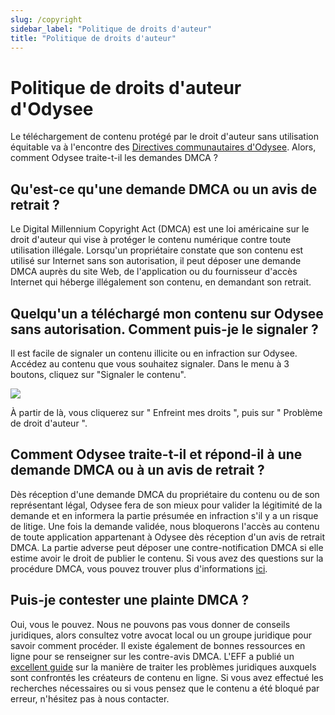 ---
slug: /copyright
sidebar_label: "Politique de droits d'auteur"
title: "Politique de droits d'auteur"
---

# Politique de droits d'auteur d'Odysee

Le téléchargement de contenu protégé par le droit d'auteur sans utilisation équitable va à l'encontre des [Directives communautaires d'Odysee](https://help.odysee.tv/communityguidelines). Alors, comment Odysee traite-t-il les demandes DMCA ?

## Qu'est-ce qu'une demande DMCA ou un avis de retrait ?
Le Digital Millennium Copyright Act (DMCA) est une loi américaine sur le droit d'auteur qui vise à protéger le contenu numérique contre toute utilisation illégale. Lorsqu'un propriétaire constate que son contenu est utilisé sur Internet sans son autorisation, il peut déposer une demande DMCA auprès du site Web, de l'application ou du fournisseur d'accès Internet qui héberge illégalement son contenu, en demandant son retrait.

## Quelqu'un a téléchargé mon contenu sur Odysee sans autorisation. Comment puis-je le signaler ?
Il est facile de signaler un contenu illicite ou en infraction sur Odysee. Accédez au contenu que vous souhaitez signaler. Dans le menu à 3 boutons, cliquez sur "Signaler le contenu".

<Image src="/img/fr/DMCA.png" />

À partir de là, vous cliquerez sur " Enfreint mes droits ", puis sur " Problème de droit d'auteur ".

## Comment Odysee traite-t-il et répond-il à une demande DMCA ou à un avis de retrait ?
Dès réception d'une demande DMCA du propriétaire du contenu ou de son représentant légal, Odysee fera de son mieux pour valider la légitimité de la demande et en informera la partie présumée en infraction s'il y a un risque de litige. Une fois la demande validée, nous bloquerons l'accès au contenu de toute application appartenant à Odysee dès réception d'un avis de retrait DMCA. La partie adverse peut déposer une contre-notification DMCA si elle estime avoir le droit de publier le contenu. Si vous avez des questions sur la procédure DMCA, vous pouvez trouver plus d'informations [ici](https://www.dmca.com/faq/What-is-a-DMCA-Takedown?_ga=2.159224446.539423696.1634061780-1382771933.1616852399).

## Puis-je contester une plainte DMCA ?
Oui, vous le pouvez. Nous ne pouvons pas vous donner de conseils juridiques, alors consultez votre avocat local ou un groupe juridique pour savoir comment procéder. Il existe également de bonnes ressources en ligne pour se renseigner sur les contre-avis DMCA. L'EFF a publié un [excellent guide](https://www.eff.org/issues/intellectual-property/guide-to-youtube-removals?_ga=2.164141691.539423696.1634061780-1382771933.1616852399) sur la manière de traiter les problèmes juridiques auxquels sont confrontés les créateurs de contenu en ligne. Si vous avez effectué les recherches nécessaires ou si vous pensez que le contenu a été bloqué par erreur, n'hésitez pas à nous contacter.
